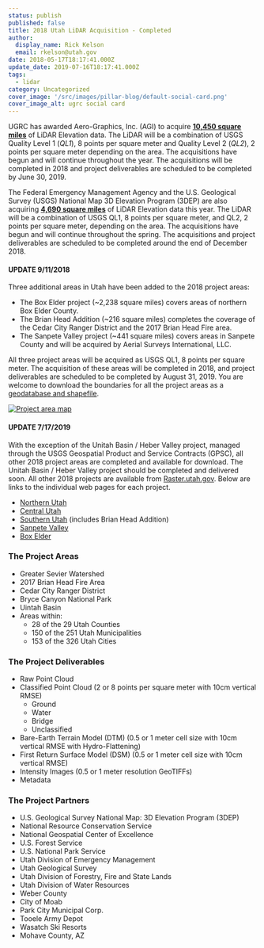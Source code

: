 ```yaml
---
status: publish
published: false
title: 2018 Utah LiDAR Acquisition - Completed
author:
  display_name: Rick Kelson
  email: rkelson@utah.gov
date: 2018-05-17T18:17:41.000Z
update_date: 2019-07-16T18:17:41.000Z
tags:
  - lidar
category: Uncategorized
cover_image: '/src/images/pillar-blog/default-social-card.png'
cover_image_alt: ugrc social card
---
```



UGRC has awarded Aero-Graphics, Inc. (AGI) to acquire [**10,450 square miles**](http://utah.maps.arcgis.com/home/webmap/viewer.html?webmap=579b517bd8d040969fc3418328c31f31 'view project areas in ArcGIS Online') of LiDAR Elevation data. The LiDAR will be a combination of USGS Quality Level 1 (_QL1_), 8 points per square meter and Quality Level 2 (_QL2_), 2 points per square meter depending on the area. The acquisitions have begun and will continue throughout the year. The acquisitions will be completed in 2018 and project deliverables are scheduled to be completed by June 30, 2019.

The Federal Emergency Management Agency and the U.S. Geological Survey (USGS) National Map 3D Elevation Program (3DEP) are also acquiring [**4,690 square miles**](http://utah.maps.arcgis.com/home/webmap/viewer.html?webmap=579b517bd8d040969fc3418328c31f31 'view project areas in ArcGIS Online') of LiDAR Elevation data this year. The LiDAR will be a combination of USGS QL1, 8 points per square meter, and QL2, 2 points per square meter, depending on the area. The acquisitions have begun and will continue throughout the spring. The acquisitions and project deliverables are scheduled to be completed around the end of December 2018.

#### UPDATE 9/11/2018

Three additional areas in Utah have been added to the 2018 project areas:

- The Box Elder project (~2,238 square miles) covers areas of northern Box Elder County.
- The Brian Head Addition (~216 square miles) completes the coverage of the Cedar City Ranger District and the 2017 Brian Head Fire area.
- The Sanpete Valley project (~441 square miles) covers areas in Sanpete County and will be acquired by Aerial Surveys International, LLC.

All three project areas will be acquired as USGS QL1, 8 points per square meter. The acquisition of these areas will be completed in 2018, and project deliverables are scheduled to be completed by August 31, 2019. You are welcome to download the boundaries for all the project areas as a [geodatabase and shapefile](https://drive.google.com/a/utah.gov/uc?id=1BkO7aWhFARM-U--KGi4Wn3diNIx7kban&export=download).

[![Project area map](/images/404.png 'view project area map')](/images/404.png)

#### UPDATE 7/17/2019

With the exception of the Unitah Basin / Heber Valley project, managed through the USGS Geospatial Product and Service Contracts (GPSC), all other 2018 project areas are completed and available for download. The Unitah Basin / Heber Valley project should be completed and delivered soon. All other 2018 projects are available from [Raster.utah.gov](https://raster.utah.gov/). Below are links to the individual web pages for each project.

- [Northern Utah](/products/sgid/elevation/lidar)
- [Central Utah](/products/sgid/elevation/lidar)
- [Southern Utah](/products/sgid/elevation/lidar) (includes Brian Head Addition)
- [Sanpete Valley](/products/sgid/elevation/lidar)
- [Box Elder](/products/sgid/elevation/lidar)

### The Project Areas

- Greater Sevier Watershed
- 2017 Brian Head Fire Area
- Cedar City Ranger District
- Bryce Canyon National Park
- Uintah Basin
- Areas within:
  - 28 of the 29 Utah Counties
  - 150 of the 251 Utah Municipalities
  - 153 of the 326 Utah Cities

### The Project Deliverables

- Raw Point Cloud
- Classified Point Cloud (2 or 8 points per square meter with 10cm vertical RMSE)
  - Ground
  - Water
  - Bridge
  - Unclassified
- Bare-Earth Terrain Model (DTM) (0.5 or 1 meter cell size with 10cm vertical RMSE with Hydro-Flattening)
- First Return Surface Model (DSM) (0.5 or 1 meter cell size with 10cm vertical RMSE)
- Intensity Images (0.5 or 1 meter resolution GeoTIFFs)
- Metadata

### The Project Partners

- U.S. Geological Survey National Map: 3D Elevation Program (3DEP)
- National Resource Conservation Service
- National Geospatial Center of Excellence
- U.S. Forest Service
- U.S. National Park Service
- Utah Division of Emergency Management
- Utah Geological Survey
- Utah Division of Forestry, Fire and State Lands
- Utah Division of Water Resources
- Weber County
- City of Moab
- Park City Municipal Corp.
- Tooele Army Depot
- Wasatch Ski Resorts
- Mohave County, AZ

<Contacts subject={frontmatter.title} contactKey="elevation" />

